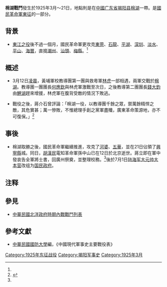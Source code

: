 {{Infobox Military Conflict|
campaign=|
image=|
caption=|
conflict=棉湖戰鬥|
date=1925年3月{{來源請求|1}}－21日|
place=[[中國|中國]][[廣東省_(中華民國)|廣東省]][[揭陽縣|揭陽縣]][[棉湖|棉湖]]一帶|
result=[[中央陸軍軍官學校|中央陸軍軍官學校]][[慘勝|慘勝]]，雙方傷亡慘重。|
combatant1={{Flagicon|Republic of China (1912–1949)|army}} [[黃埔軍校|黃埔軍校]]教導一、二團|
combatant2=[[救粵軍|救粵軍]]一軍| 
commander1={{Flagicon|Republic of China (1912–1949)|army}} [[蔣中正|蔣中正]]<br / >{{Flagicon|Republic of China (1912–1949)|army}} [[蔣鼎文|蔣鼎文]]<br / >{{Flagicon|Republic of China (1912–1949)|army}} [[何應欽|何應欽]]<br / >{{Flagicon|Republic of China (1912–1949)|army}} [[錢大鈞|錢大鈞]]<br / >{{Flagicon|Republic of China (1912–1949)|army}} [[許濟|許濟]]|
commander2=[[陳炯明|陳炯明]]<br / >[[林虎|林虎]]<br / >[[黃任寰|黃任寰]]<br / >[[王定華|王定華]]<br / >[[劉志陸|劉志陸]]|
strength1=3,000人|
strength2=20,000人|
casualties1=|
casualties2=|
}}
'''棉湖戰鬥'''發生於1925年3月{{來源請求|1}}～21日，地點則是在[[中國|中國]][[广东省|广东省]][[揭阳县|揭阳县]][[棉湖|棉湖]]一帶。是[[國民革命軍東征|國民革命軍東征]]的一部分。

==背景==
*[[淡水戰鬥|東江之役]]後不過一個月，國民革命軍更攻克[[東莞|東莞]]、[[石龍鎮_(東莞市)|石龍]]、[[平湖街道_(深圳市)|平湖]]、[[深圳|深圳]]、[[淡水街道|淡水]]、[[平山街道_(惠東縣)|平山]]、[[海豐|海豐]]，直搗[[潮州|潮州]]、[[汕頭|汕頭]]、[[梅縣|梅縣]]。<ref name="年表，第10頁"/>

==概述==
*3月12日[[凌晨|凌晨]]，黃埔軍校教導團第一團與救粵軍[[林虎|林虎]]一部相遇，兩軍交戰於[[棉湖|棉湖]]。教導團一團團長[[何應欽|何應欽]]與林虎軍激戰至次日，之後教導第二團團長[[錢大鈞|錢大鈞]]由[[里湖镇|鯉湖]]趕來增援，林虎軍在腹背受敵的情況下敗逃。

*戰役之後，蔣介石曾評論：「棉湖一役，以教導團千餘之眾，禦萬餘精悍之敵，其危實甚；萬一慘敗，不惟總理手創之黨軍盡殲，廣東革命策源地，亦不可復保。」<ref>{{cite book|title= 《一級上將何應欽》|author=熊宗仁|}}</ref>
==事後==
*棉湖取勝之後，國民革命軍繼續推進，攻克了[[河婆街道|河婆]]、[[五華縣|五華]]，並在21日佔領了[[興寧縣|興寧縣]]城。同日，[[胡漢民|胡漢民]]電知革命軍孫中山已在12日於北京逝世。蔣立即在軍中發哀告全軍將士書，回廣州祭奠，並整理校務。<ref name="年表，第10頁"/>後於7月1日[[中华民国陆海军大元帅大本营|陆海军大元帅大本营]]改组为[[国民政府|国民政府]]。

== 注释 ==
{{Reflist|25em}}

==參見==
*[[中華民國北洋政府時期內戰戰鬥列表|中華民國北洋政府時期內戰戰鬥列表]]
==參考文獻==
*[[中華民國|中華民國]][[國防大學_(臺灣)|國防大學]]編，《中國現代軍事史主要戰役表》

[[Category:1925年东征战役|Category:1925年东征战役]]
[[Category:揭阳军事史|Category:揭阳军事史]]
[[Category:1925年3月|Category:1925年3月]]